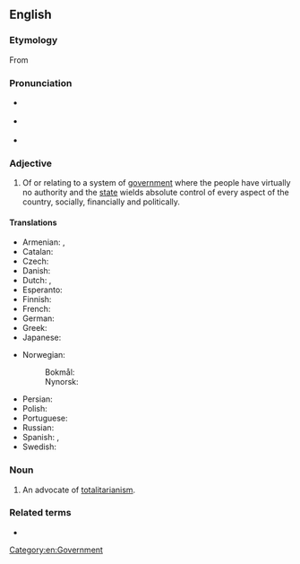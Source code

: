 ==English==

===Etymology===
From {{etyl|it|en}} {{m|it|totalitario||complete, absolute, totalitarian}} {{suffix|en||an}}

===Pronunciation===
* {{a|UK}} {{IPA|en|/ˌtəʊtəlɪˈtɛɹiən/}}
* {{a|US}} {{IPA|en|/ˌtoʊtəlɪˈtɛəɹiən/}}
* {{rhymes|en|ɛəriən}}

===Adjective===
{{en-adj}}

# Of or relating to a system of [[government]] where the people have virtually no authority and the [[state]] wields absolute control of every aspect of the country, socially, financially and politically.

====Translations====
{{trans-top|related to the system of government}}
* Armenian: {{t+|hy|ամբողջատիրական}}, {{t+|hy|տոտալիտար}}
* Catalan: {{t|ca|totalitari}}
* Czech: {{t+|cs|totalitní}}
* Danish: {{t|da|totalitær}}
* Dutch: {{t+|nl|totalitair}}, {{t+|nl|totalitaire}}
* Esperanto: {{t|eo|totalisma}}
* Finnish: {{t+|fi|totalitaarinen}}
* French: {{t+|fr|totalitaire}}
* German: {{t+|de|totalitär}}
* Greek: {{t+|el|ολοκληρωτικός|m}}
* Japanese: {{t|ja|全体主義的|tr=zentaishugiteki}}
{{trans-mid}}
* Norwegian:
*: Bokmål: {{t|nb|totalitær}}
*: Nynorsk: {{t|nn|totalitær}}
* Persian: {{t+|fa|توتالیتر|tr=totáliter|sc=fa-Arab}}
* Polish: {{t+|pl|totalitarny}}
* Portuguese: {{t+|pt|totalitário}}
* Russian: {{t+|ru|тоталита́рный}}
* Spanish: {{t|es|totalitario|m}}, {{t|es|totalitaria|f}}
* Swedish: {{t+|sv|totalitär}}
{{trans-bottom}}

===Noun===
{{en-noun}}

# An advocate of [[totalitarianism]].

===Related terms===
* {{l|en|totalitarianism}}

[[Category:en:Government]]